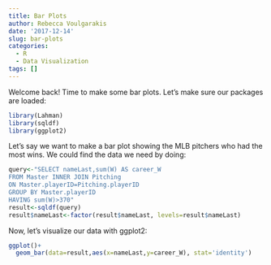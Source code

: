 ```yaml
---
title: Bar Plots
author: Rebecca Voulgarakis
date: '2017-12-14'
slug: bar-plots
categories:
  - R
  - Data Visualization
tags: []
---
```

Welcome back! Time to make some bar plots. Let's make sure our packages are loaded:

```r
library(Lahman)
library(sqldf)
library(ggplot2)
```


Let's say we want to make a bar plot showing the MLB pitchers who had the most wins. We could find the data we need by doing:

```r
query<-"SELECT nameLast,sum(W) AS career_W
FROM Master INNER JOIN Pitching
ON Master.playerID=Pitching.playerID
GROUP BY Master.playerID
HAVING sum(W)>370"
result<-sqldf(query)
result$nameLast<-factor(result$nameLast, levels=result$nameLast)
```

Now, let's visualize our data with ggplot2:

```r
ggplot()+
  geom_bar(data=result,aes(x=nameLast,y=career_W), stat='identity')
```

